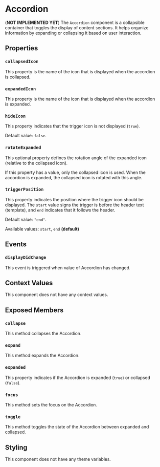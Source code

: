 
# Accordion

(**NOT IMPLEMENTED YET**) The `Accordion` component is a collapsible container that toggles the display of content sections. It helps organize information by expanding or collapsing it based on user interaction.

## Properties

### `collapsedIcon`

This property is the name of the icon that is displayed when the accordion is collapsed.

### `expandedIcon`

This property is the name of the icon that is displayed when the accordion is expanded.

### `hideIcon`

This property indicates that the trigger icon is not displayed (`true`).

Default value: `false`.

### `rotateExpanded`

This optional property defines the rotation angle of the expanded icon (relative to the collapsed icon).

If this property has a value, only the collapsed icon is used. When the accordion is expanded, the collapsed icon is rotated with this angle.

### `triggerPosition`

This property indicates the position where the trigger icon should be displayed. The `start` value signs the trigger is before the header text (template), and `end` indicates that it follows the header.

Default value: `"end"`.

Available values: `start`, `end` **(default)**

## Events

### `displayDidChange`

This event is triggered when value of Accordion has changed.

## Context Values

This component does not have any context values.

## Exposed Members

### `collapse`

This method collapses the Accordion.

### `expand`

This method expands the Accordion.

### `expanded`

This property indicates if the Accordion is expanded (`true`) or collapsed (`false`).

### `focus`

This method sets the focus on the Accordion.

### `toggle`

This method toggles the state of the Accordion between expanded and collapsed.

## Styling

This component does not have any theme variables.
